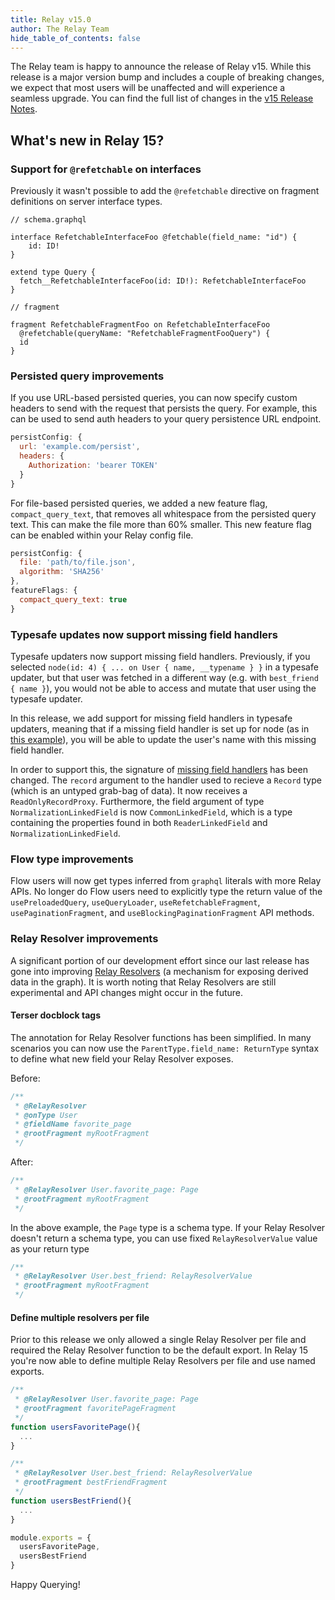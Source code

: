 ```yaml
---
title: Relay v15.0
author: The Relay Team
hide_table_of_contents: false
---
```


The Relay team is happy to announce the release of Relay v15. While this release is a major version bump and includes a couple of breaking changes, we expect that most users will be unaffected and will experience a seamless upgrade. You can find the full list of changes in the [v15 Release Notes](https://github.com/facebook/relay/releases/tag/v15.0.0).

## What's new in Relay 15?

### Support for `@refetchable` on interfaces

Previously it wasn't possible to add the `@refetchable` directive on fragment definitions on server interface types.

```
// schema.graphql

interface RefetchableInterfaceFoo @fetchable(field_name: "id") {
    id: ID!
}

extend type Query {
  fetch__RefetchableInterfaceFoo(id: ID!): RefetchableInterfaceFoo
}

// fragment

fragment RefetchableFragmentFoo on RefetchableInterfaceFoo
  @refetchable(queryName: "RefetchableFragmentFooQuery") {
  id
}
```

### Persisted query improvements

If you use URL-based persisted queries, you can now specify custom headers to send with the request that persists the query. For example, this can be used to send auth headers to your query persistence URL endpoint.

```js
persistConfig: {
  url: 'example.com/persist',
  headers: {
    Authorization: 'bearer TOKEN'
  }
}
```

For file-based persisted queries, we added a new feature flag, `compact_query_text`, that removes all whitespace from the persisted query text. This can make the file more than 60% smaller. This new feature flag can be enabled within your Relay config file.

```js
persistConfig: {
  file: 'path/to/file.json',
  algorithm: 'SHA256'
},
featureFlags: {
  compact_query_text: true
}
```

### Typesafe updates now support missing field handlers

Typesafe updaters now support missing field handlers. Previously, if you selected `node(id: 4) { ... on User { name, __typename } }` in a typesafe updater, but that user was fetched in a different way (e.g. with `best_friend { name }`), you would not be able to access and mutate that user using the typesafe updater.

In this release, we add support for missing field handlers in typesafe updaters, meaning that if a missing field handler is set up for node (as in [this example](https://relay.dev/docs/next/guided-tour/reusing-cached-data/filling-in-missing-data/#internaldocs-banner)), you will be able to update the user's name with this missing field handler.

In order to support this, the signature of [missing field handlers](https://relay.dev/docs/guided-tour/reusing-cached-data/filling-in-missing-data) has been changed. The `record` argument to the handler used to recieve a `Record` type (which is an untyped grab-bag of data). It now receives a `ReadOnlyRecordProxy`. Furthermore, the field argument of type `NormalizationLinkedField` is now `CommonLinkedField`, which is a type containing the properties found in both `ReaderLinkedField` and `NormalizationLinkedField`.

### Flow type improvements

Flow users will now get types inferred from `graphql` literals with more Relay APIs. No longer do Flow users need to explicitly type the return value of the `usePreloadedQuery`, `useQueryLoader`, `useRefetchableFragment`, `usePaginationFragment`, and `useBlockingPaginationFragment` API methods.

### Relay Resolver improvements

A significant portion of our development effort since our last release has gone into improving [Relay Resolvers](https://relay.dev/api-reference/relay-resolvers/introduction/) (a mechanism for exposing derived data in the graph). It is worth noting that Relay Resolvers are still experimental and API changes might occur in the future.

#### Terser docblock tags

The annotation for Relay Resolver functions has been simplified. In many scenarios you can now use the `ParentType.field_name: ReturnType` syntax to define what new field your Relay Resolver exposes.

Before:

```js
/**
 * @RelayResolver
 * @onType User
 * @fieldName favorite_page
 * @rootFragment myRootFragment
 */
```

After:

```js
/**
 * @RelayResolver User.favorite_page: Page
 * @rootFragment myRootFragment
 */
```

In the above example, the `Page` type is a schema type. If your Relay Resolver doesn't return a schema type, you can use fixed `RelayResolverValue` value as your return type

```js
/**
 * @RelayResolver User.best_friend: RelayResolverValue
 * @rootFragment myRootFragment
 */
```

#### Define multiple resolvers per file

Prior to this release we only allowed a single Relay Resolver per file and required the Relay Resolver function to be the default export. In Relay 15 you're now able to define multiple Relay Resolvers per file and use named exports.

```js
/**
 * @RelayResolver User.favorite_page: Page
 * @rootFragment favoritePageFragment
 */
function usersFavoritePage(){
  ...
}

/**
 * @RelayResolver User.best_friend: RelayResolverValue
 * @rootFragment bestFriendFragment
 */
function usersBestFriend(){
  ...
}

module.exports = {
  usersFavoritePage,
  usersBestFriend
}
```

Happy Querying!
